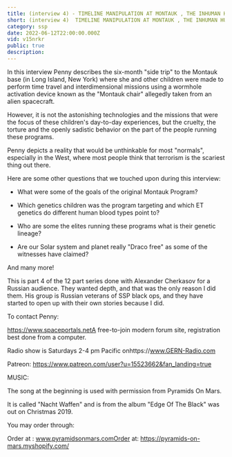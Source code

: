 ```yaml
---
title: (interview 4) - TIMELINE MANIPULATION AT MONTAUK , THE INHUMAN HUMANS AND THE DRACO EMPIRE
short: (interview 4)  TIMELINE MANIPULATION AT MONTAUK , THE INHUMAN HUMANS AND THE DRACO EMPIRE
category: ssp
date: 2022-06-12T22:00:00.000Z
vid: v15nrkr
public: true
description:
---
```

In this interview Penny describes the six-month "side trip" to the Montauk base (in Long Island, New York) where she and other children were made to perform time travel and interdimensional missions using a wormhole activation device known as the "Montauk chair" allegedly taken from an alien spacecraft.

However, it is not the astonishing technologies and the missions that were the focus of these children's day-to-day experiences, but the cruelty, the torture and the openly sadistic behavior on the part of the people running these programs.

Penny depicts a reality that would be unthinkable for most "normals", especially in the West, where most people think that terrorism is the scariest thing out there.

Here are some other questions that we touched upon during this interview:

- What were some of the goals of the original Montauk Program?

- Which genetics children was the program targeting and which ET genetics do different human blood types point to?

- Who are some the elites running these programs what is their genetic lineage?

- Are our Solar system and planet really "Draco free" as some of the witnesses have claimed?

And many more!

This is part 4 of the 12 part series done with Alexander Cherkasov for a Russian audience. They wanted depth, and that was the only reason I did them. His group is Russian veterans of SSP black ops, and they have started to open up with their own stories because I did.

To contact Penny:

https://www.spaceportals.net​​​​A free-to-join modern forum site, registration best done from a computer.

Radio show is Saturdays 2-4 pm Pacific onhttps://www.GERN-Radio.com

Patreon: https://www.patreon.com/user?u=15523662&fan_landing=true

MUSIC:

The song at the beginning is used with permission from Pyramids On Mars.

It is called "Nacht Waffen" and is from the album "Edge Of The Black" was out on Christmas 2019.

You may order through:

Order at : www.pyramidsonmars.comOrder at: https://pyramids-on-mars.myshopify.com/
